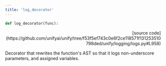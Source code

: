 ```yaml
---
title: 'log_decorator'
---
```


```python
def log_decorator(func):
```

<p align="right">[source code](https://github.com/unifyai/unify/tree/f53f5ef743c0e6f2ce118571f131253510798ded/unify/logging/logs.py#L958)</p>

Decorator that rewrites the function's AST so that it logs non-underscore
parameters, and assigned variables.